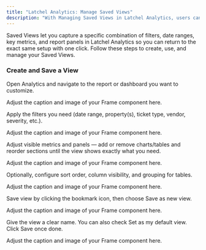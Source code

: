 ```yaml
---
title: "Latchel Analytics: Manage Saved Views"
description: "With Managing Saved Views in Latchel Analytics, users can easily create and revisit customized dashboards. By combining specific filters, key metrics, and preferred reports, you can save your setup as a favorite view—allowing you to quickly access the same insights without reconfiguring your filters each time."
---
```


Saved Views let you capture a specific combination of filters, date ranges, key metrics, and report panels in Latchel Analytics so you can return to the exact same setup with one click. Follow these steps to create, use, and manage your Saved Views.

### **Create and Save a View**

Open Analytics and navigate to the report or dashboard you want to customize.

<Frame>
  Adjust the caption and image of your Frame component here.
</Frame>

Apply the filters you need (date range, property(s), ticket type, vendor, severity, etc.).

<Frame>
  Adjust the caption and image of your Frame component here.
</Frame>

Adjust visible metrics and panels — add or remove charts/tables and reorder sections until the view shows exactly what you need.

<Frame>
  Adjust the caption and image of your Frame component here.
</Frame>

Optionally, configure sort order, column visibility, and grouping for tables.

<Frame>
  Adjust the caption and image of your Frame component here.
</Frame>

Save view by clicking the bookmark icon, then choose Save as new view.

<Frame>
  Adjust the caption and image of your Frame component here.
</Frame>

Give the view a clear name. You can also check Set as my default view. Click Save once done.

<Frame>
  Adjust the caption and image of your Frame component here.
</Frame>